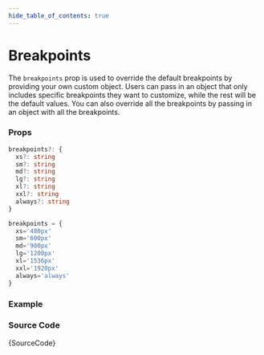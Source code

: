 ```yaml
---
hide_table_of_contents: true
---
```



# Breakpoints

The `breakpoints` prop is used to override the default breakpoints by providing your own custom object. Users can pass in an object that only includes specific breakpoints they want to customize, while the rest will be the default values. You can also override all the breakpoints by passing in an object with all the breakpoints.

### Props

```ts noCopy
breakpoints?: {
  xs?: string
  sm?: string
  md?: string
  lg?: string
  xl?: string
  xxl?: string
  always?: string
}
```

```ts noCopy title='Default Value'
breakpoints = {
  xs='480px'
  sm='600px'
  md='900px'
  lg='1200px'
  xl='1536px'
  xxl='1920px'
  always='always'
}
```

### Example

<IframeWindow url='https://demos.themeselection.com/materio-mui-react-nextjs-admin-template/demo-1/en/menu-examples/vertical-menu/vertical-nav/breakpoints' />

### Source Code

<TsToJsCodeSnippet>{SourceCode}</TsToJsCodeSnippet>
